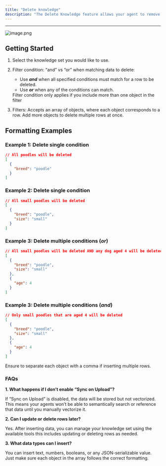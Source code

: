 ```yaml
---
title: "Delete knowledge"
description: "The Delete Knowledge feature allows your agent to remove information from your knowledge table—making it easy to manage and keep your data relevant and up to date. "
---
```


---

![image.png](/images/image.png)

## Getting Started

1. Select the knowledge set you would like to use.
2. Filter condition: “and” vs “or” when matching data to delete:
   - Use **_and_** when all specified conditions must match for a row to be deleted. 
   - Use **_or_** when any of the conditions can match.

   <Note>
     Filter condition only applies if you include more than one object in the filter
   </Note>
3. Filters: Accepts an array of objects, where each object corresponds to a row. Add more objects to delete multiple rows at once.

## Formatting Examples

### Example 1: Delete single condition

```json
// All poodles will be deleted
[
  {
    "breed": "poodle"
  }
]
```

### Example 2: Delete single condition

```json
// All small poodles will be deleted
[
  {
    "breed": "poodle",
	"size": "small"
  }
]
```

### Example 3: Delete multiple conditions (_or_)

```json
// All small poodles will be deleted AND any dog aged 4 will be deleted
[
  {
    "breed": "poodle",
    "size": "small"
  }, 
  {
    "age": 4
  }
]
```

### Example 3: Delete multiple conditions (_and_)

```json
// Only small poodles that are aged 4 will be deleted
[
  {
    "breed": "poodle",
    "size": "small"
  }, 
  {
    "age": 4
  }
]
```

<Note>
  Ensure to separate each object with a comma if inserting multiple rows.
</Note>

### **FAQs**

**1. What happens if I don’t enable “Sync on Upload”?**

If “Sync on Upload” is disabled, the data will be stored but not vectorized. This means your agents won’t be able to semantically search or reference that data until you manually vectorize it.

**2. Can I update or delete rows later?**

Yes. After inserting data, you can manage your knowledge set using the available tools this includes updating or deleting rows as needed.

**3. What data types can I insert?**

You can insert text, numbers, booleans, or any JSON-serializable value. Just make sure each object in the array follows the correct formatting.